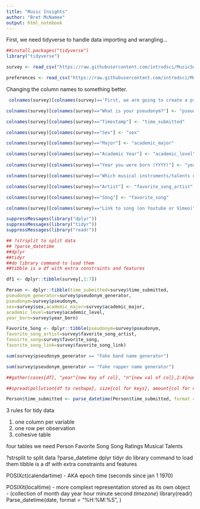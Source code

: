```yaml
---
title: "Music Insights"
author: "Bret McNamee"
output: html_notebook
---
```


First, we need tidyverse to handle data importing and wrangling...

```r
##install.packages("tidyverse")
library("tidyverse")

survey <- read_csv("https://raw.githubusercontent.com/introdsci/MusicSurvey/master/music-survey.csv")

preferences <- read_csv("https://raw.githubusercontent.com/introdsci/MusicSurvey/master/preferences-survey.csv")
```
Changing the column names to something better.

```r

 colnames(survey)[colnames(survey)=='First, we are going to create a pseudonym for you to keep this survey anonymous (more or less). Which pseudonym generator would you prefer?'] <- "pseudonym_generator"

colnames(survey)[colnames(survey)=="What is your pseudonym?"] <- "pseudonym"

colnames(survey)[colnames(survey)=="Timestamp"] <- "time_submitted"

colnames(survey)[colnames(survey)=="Sex"] <- "sex"

colnames(survey)[colnames(survey)=="Major"] <- "academic_major"

colnames(survey)[colnames(survey)=="Academic Year"] <- "academic_level"
  
colnames(survey)[colnames(survey)=="Year you were born (YYYY)"] <- "year_born"

colnames(survey)[colnames(survey)=="Which musical instruments/talents do you play? (Select all that apply)"] <- "instrument_list"

colnames(survey)[colnames(survey)=="Artist"] <- "favorite_song_artist"

colnames(survey)[colnames(survey)=="Song"] <- "favorite_song"

colnames(survey)[colnames(survey)=="Link to song (on Youtube or Vimeo)"] <- "favorite_song_link"

suppressMessages(library("dplyr"))
suppressMessages(library("tidyr"))
suppressMessages(library("readr"))

## ?strsplit to split data
## ?parse_datetime
##dplyr
##tidyr
##do library command to load them
##tibble is a df with extra constraints and features

df1 <- dplyr::tibble(survey[,1:7])

Person <- dplyr::tibble(time_submitted=survey$time_submitted,
pseudonym_generator=survey$pseudonym_generator,
pseudonym=survey$pseudonym,
sex=survey$sex,academic_major=survey$academic_major,
academic_level=survey$academic_level,
year_born=survey$year_born)

Favorite_Song <- dplyr::tibble(pseudonym=survey$pseudonym,
favorite_song_artist=survey$favorite_song_artist,
favoirte_song=survey$favorite_song,
favorite_song_link=survey$favorite_song_link)

sum(survey$pseudonym_generator == "Fake band name generator")

sum(survey$pseudonym_generator == "Fake rapper name generator")

##gather(cases{df}, "year"{new key of col}, "n"{new val of col},2:4{numeric vals of columns to collapse})

##spread(pollution{df to reshape}, size{col for keys}, amount{col for new values})

Person$time_submitted <- parse_datetime(Person$time_submitted, format = "%m/%d/%y %H:%M")
```

3 rules for tidy data

1. one column per variable
2. one row per observation
3. cohesive table

four tables we need
Person 
Favorite Song
Song Ratings
Musical Talents

 ?strsplit to split data
 ?parse_datetime
dplyr
tidyr
do library command to load them
tibble is a df with extra constraints and features

POSIXct(calendartime) - AKA epoch time (seconds since jan 1 1970)

POSIXlt(localtime) - more complext representation
stored as its own object -
(collection of month day year hour minute second *timezone*)
library(readr)
Parse_datetime(date, format = "%H:%M:%S", )



